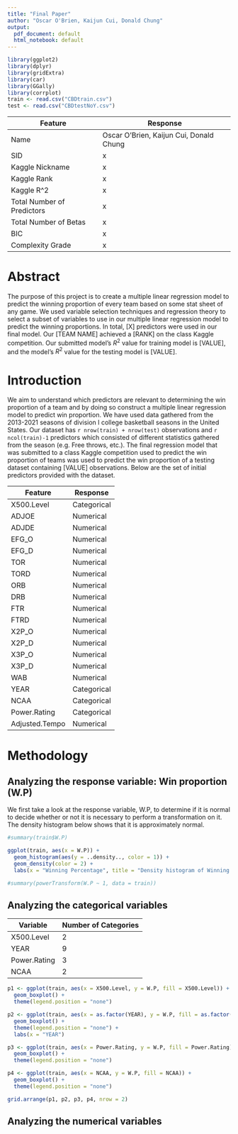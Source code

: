 ```yaml
---
title: "Final Paper"
author: "Oscar O'Brien, Kaijun Cui, Donald Chung" 
output:
  pdf_document: default
  html_notebook: default
---
```


```r
library(ggplot2)
library(dplyr)
library(gridExtra)
library(car)
library(GGally)
library(corrplot)
train <- read.csv("CBDtrain.csv")
test <- read.csv("CBDtestNoY.csv")
```

| Feature                    | Response                                |
|----------------------------|-----------------------------------------|
| Name                       | Oscar O'Brien, Kaijun Cui, Donald Chung |
| SID                        | x                                       |
| Kaggle Nickname            | x                                       |
| Kaggle Rank                | x                                       |
| Kaggle R^2                 | x                                       |
| Total Number of Predictors | x                                       |
| Total Number of Betas      | x                                       |
| BIC                        | x                                       |
| Complexity Grade           | x                                       |

# Abstract
The purpose of this project is to create a multiple linear regression model to predict the winning proportion of every team based on some stat sheet of any game. We used variable selection techniques and regression theory to select a subset of variables to use in our multiple linear regression model to predict the winning proportions. In total, [X] predictors were used in our final model. Our [TEAM NAME] achieved a [RANK] on the class Kaggle competition. Our submitted model's $R^2$ value for training model is [VALUE], and the model's $R^2$ value for the testing model is [VALUE].

# Introduction
We aim to understand which predictors are relevant to determining the win proportion of a team and by doing so construct a multiple linear regression model to predict win proportion. We have used data gathered from the 2013-2021 seasons of division I college basketball seasons in the United States. Our dataset has `r nrow(train) + nrow(test)` observations and `r ncol(train)-1` predictors which consisted of different statistics gathered from the season (e.g. Free throws, etc.). The final regression model that was submitted to a class Kaggle competition used to predict the win proportion of teams was used to predict the win proportion of a testing dataset containing [VALUE] observations. Below are the set of initial predictors provided with the dataset.

\newpage
| Feature        | Response    |
|----------------|-------------|
| X500.Level     | Categorical |
| ADJOE          | Numerical   |
| ADJDE          | Numerical   |
| EFG_O          | Numerical   |
| EFG_D          | Numerical   |
| TOR            | Numerical   |
| TORD           | Numerical   |
| ORB            | Numerical   |
| DRB            | Numerical   |
| FTR            | Numerical   |
| FTRD           | Numerical   |
| X2P_O          | Numerical   |
| X2P_D          | Numerical   |
| X3P_O          | Numerical   |
| X3P_D          | Numerical   |
| WAB            | Numerical   |
| YEAR           | Categorical |
| NCAA           | Categorical |
| Power.Rating   | Categorical |
| Adjusted.Tempo | Numerical   |

# Methodology

## Analyzing the response variable: Win proportion (W.P)

We first take a look at the response variable, W.P, to determine if it is normal to decide whether or not it is necessary to perform a transformation on it.  The density histogram below shows that it is approximately normal.


```r
#summary(train$W.P)

ggplot(train, aes(x = W.P)) + 
  geom_histogram(aes(y = ..density.., color = 1)) +
  geom_density(color = 2) +
  labs(x = "Winning Percentage", title = "Density histogram of Winning Percentage")

#summary(powerTransform(W.P ~ 1, data = train))
```


## Analyzing the categorical variables

| Variable     | Number of Categories |
|--------------|----------------------|
| X500.Level   | 2                    |
| YEAR         | 9                    |
| Power.Rating | 3                    |
| NCAA         | 2                    |


```r
p1 <- ggplot(train, aes(x = X500.Level, y = W.P, fill = X500.Level)) + 
  geom_boxplot() +
  theme(legend.position = "none")

p2 <- ggplot(train, aes(x = as.factor(YEAR), y = W.P, fill = as.factor(YEAR))) + 
  geom_boxplot() +
  theme(legend.position = "none") +
  labs(x = "YEAR")

p3 <- ggplot(train, aes(x = Power.Rating, y = W.P, fill = Power.Rating)) + 
  geom_boxplot() +
  theme(legend.position = "none")

p4 <- ggplot(train, aes(x = NCAA, y = W.P, fill = NCAA)) + 
  geom_boxplot() +
  theme(legend.position = "none")

grid.arrange(p1, p2, p3, p4, nrow = 2)
```

## Analyzing the numerical variables